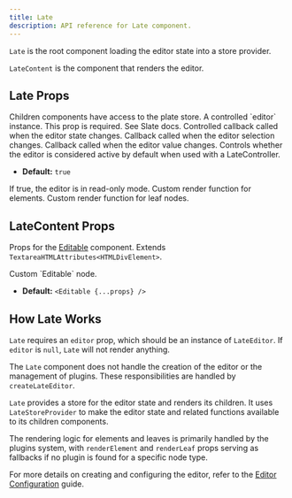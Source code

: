 ```yaml
---
title: Late
description: API reference for Late component.
---
```


`Late` is the root component loading the editor state into a store provider.   

`LateContent` is the component that renders the editor.

## Late Props

<APIParameters>
<APIItem name="children" type="ReactNode">
Children components have access to the plate store. 
</APIItem>
<APIItem name="editor" type="LateEditor">
A controlled `editor` instance. This prop is required.
</APIItem>
<APIItem name="decorate" type="(ctx: SlatePluginContext<C>) => Range[]" optional>
See <Link href="https://docs.slatejs.org/concepts/09-rendering#decorations">Slate docs</Link>.
</APIItem>
<APIItem name="onChange" type="({ value, editor }: { value: Value; editor: LateEditor }) => void" optional>
Controlled callback called when the editor state changes.
</APIItem>
<APIItem name="onSelectionChange" type="(selection: Range | null) => void" optional>
Callback called when the editor selection changes.
</APIItem>
<APIItem name="onValueChange" type="(value: Value) => void" optional>
Callback called when the editor value changes.
</APIItem>
<APIItem name="primary" type="boolean" optional>
Controls whether the editor is considered active by default when used with a LateController.

- **Default:** `true`
</APIItem>
<APIItem name="readOnly" type="boolean" optional>
If true, the editor is in read-only mode.
</APIItem>
<APIItem name="renderElement" type="FC<TRenderElementProps>" optional>
Custom render function for elements.
</APIItem>
<APIItem name="renderLeaf" type="FC<TRenderLeafProps>" optional>
Custom render function for leaf nodes.
</APIItem>
</APIParameters>

## LateContent Props

Props for the [Editable](https://docs.slatejs.org/libraries/slate-react/editable) component. Extends `TextareaHTMLAttributes<HTMLDivElement>`.

<APIProps>
<APIItem name="renderEditable" type="(editable: ReactNode) => ReactNode" optional>
Custom `Editable` node.

- **Default:** `<Editable {...props} />`
</APIItem>
<APIItem name="as" type="React.ElementType" optional />
<APIItem name="autoFocus" type="boolean" optional />
<APIItem name="decorate" type="(ctx: SlatePluginContext<C>) => Range[]" optional />
<APIItem name="disableDefaultStyles" type="boolean" optional />
<APIItem name="onDOMBeforeInput" type="(event: Event) => void" optional />
<APIItem name="onKeyDown" type="(event: KeyboardEvent) => void" optional />
<APIItem name="placeholder" type="string" optional />
<APIItem name="readOnly" type="boolean" optional />
<APIItem name="renderElement" type="FC<TRenderElementProps>" optional />
<APIItem name="renderLeaf" type="FC<TRenderLeafProps>" optional />
<APIItem name="renderPlaceholder" type="FC<RenderPlaceholderProps>" optional />
<APIItem name="role" type="string" optional />
<APIItem name="scrollSelectionIntoView" type="(editor: ReactEditor, domRange: DOMRange) => void" optional />
<APIItem name="style" type="CSSProperties" optional />
</APIProps>

## How Late Works

`Late` requires an `editor` prop, which should be an instance of `LateEditor`. If `editor` is `null`, `Late` will not render anything.

The `Late` component does not handle the creation of the editor or the management of plugins. These responsibilities are handled by `createLateEditor`.

`Late` provides a store for the editor state and renders its children. It uses `LateStoreProvider` to make the editor state and related functions available to its children components.

The rendering logic for elements and leaves is primarily handled by the plugins system, with `renderElement` and `renderLeaf` props serving as fallbacks if no plugin is found for a specific node type.

For more details on creating and configuring the editor, refer to the [Editor Configuration](/docs/editor) guide.